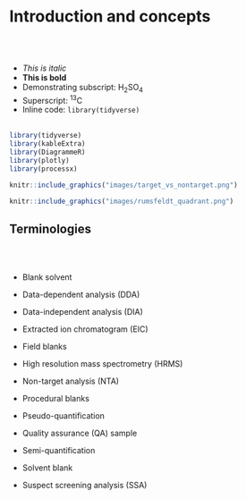 # **Introduction and concepts** {#Intro}

<br><br>




* _This is italic_
* __This is bold__
* Demonstrating subscript: H~2~SO~4~
* Superscript: ^13^C
* Inline code: `library(tidyverse)`
<br><br>


```r

library(tidyverse)
library(kableExtra)
library(DiagrammeR)
library(plotly)
library(processx)

```


```r

knitr::include_graphics("images/target_vs_nontarget.png")
```

```r
knitr::include_graphics("images/rumsfeldt_quadrant.png")

```

## Terminologies
<br><br>

- Blank solvent  

- Data-dependent analysis (DDA)  

- Data-independent analysis (DIA)  

- Extracted ion chromatogram (EIC)  

- Field blanks  

- High resolution mass spectrometry (HRMS) 

- Non-target analysis (NTA)  

- Procedural blanks  

- Pseudo-quantification  

- Quality assurance (QA) sample  

- Semi-quantification  
- Solvent blank

- Suspect screening analysis (SSA)  
 







